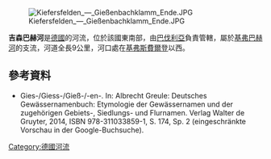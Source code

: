 {{Coord|47.611815|N|12.146721|E|display=title}}
[[Image:Kiefersfelden_—_Gießenbachklamm_Ende.JPG|right]]

'''吉森巴赫河'''是[[德國|德國]]的河流，位於該國東南部，由[[巴伐利亞|巴伐利亞]]負責管轄，屬於[[基弗巴赫河|基弗巴赫河]]的支流，河道全長9公里，河口處在[[基弗斯費爾登|基弗斯費爾登]]以西。

==參考資料==
* Gies-/Giess-/Gieß-/-en-. In: Albrecht Greule: Deutsches Gewässernamenbuch: Etymologie der Gewässernamen und der zugehörigen Gebiets-, Siedlungs- und Flurnamen. Verlag Walter de Gruyter, 2014, ISBN 978-311033859-1, S. 174, Sp. 2 (eingeschränkte Vorschau in der Google-Buchsuche).

{{Germany-geo-stub}}
[[Category:德國河流|Category:德國河流]]